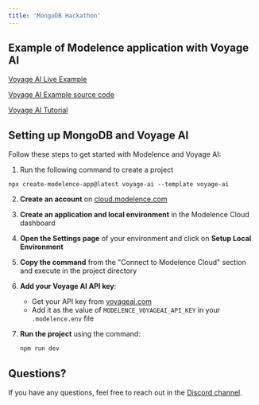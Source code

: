 ```yaml
---
title: 'MongoDB Hackathon'
---
```


## Example of Modelence application with Voyage AI

[Voyage AI Live Example](https://voyage-ai-mg8435n3pj5-sandbox.prod.modelence.app)

[Voyage AI Example source code](https://github.com/modelence/examples/tree/main/voyage-ai)

[Voyage AI Tutorial](/voyage-ai)

## Setting up MongoDB and Voyage AI

Follow these steps to get started with Modelence and Voyage AI:

1. Run the following command to create a project

```
npx create-modelence-app@latest voyage-ai --template voyage-ai
```

2. **Create an account** on [cloud.modelence.com](https://cloud.modelence.com/)

3. **Create an application and local environment** in the Modelence Cloud dashboard

4. **Open the Settings page** of your environment and click on **Setup Local Environment**

5. **Copy the command** from the "Connect to Modelence Cloud" section and execute in the project directory

6. **Add your Voyage AI API key**:
   - Get your API key from [voyageai.com](https://www.voyageai.com/)
   - Add it as the value of `MODELENCE_VOYAGEAI_API_KEY` in your `.modelence.env` file

7. **Run the project** using the command:
   ```bash
   npm run dev
   ```

## Questions?

If you have any questions, feel free to reach out in the [Discord channel](https://discord.com/channels/1420625359581479025/1420627154596663317).

